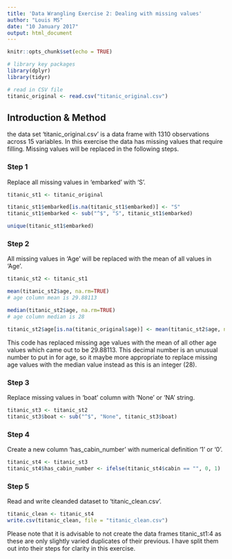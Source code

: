 ```yaml
---
title: 'Data Wrangling Exercise 2: Dealing with missing values'
author: "Louis MS"
date: "10 January 2017"
output: html_document
---
```


```r
knitr::opts_chunk$set(echo = TRUE)

# library key packages
library(dplyr)
library(tidyr)

# read in CSV file
titanic_original <- read.csv("titanic_original.csv")

```

## Introduction & Method

the data set 'titanic_original.csv' is a data frame with 1310 observations across 15 variables.  In this exercise the data has missing values that require filling. Missing values will be replaced in the following steps.

### Step 1 
Replace all missing values in 'embarked' with 'S'.

```r

titanic_st1 <- titanic_original

titanic_st1$embarked[is.na(titanic_st1$embarked)] <- "S"
titanic_st1$embarked <- sub("^$", "S", titanic_st1$embarked)

unique(titanic_st1$embarked)

```


### Step 2
All missing values in 'Age' will be replaced with the mean of all values in 'Age'.

```r

titanic_st2 <- titanic_st1

mean(titanic_st2$age, na.rm=TRUE)
# age column mean is 29.88113

median(titanic_st2$age, na.rm=TRUE)
# age column median is 28

titanic_st2$age[is.na(titanic_original$age)] <- mean(titanic_st2$age, na.rm=TRUE)
```

This code has replaced missing age values with the mean of all other age values which came out to be 29.88113.  This decimal number is an unusual number to put in for age, so it maybe more appropriate to replace missing age values with the median value instead as this is an integer (28).

### Step 3
Replace missing values in 'boat' column with 'None' or 'NA' string.

```r

titanic_st3 <- titanic_st2
titanic_st3$boat <- sub("^$", "None", titanic_st3$boat)

```

### Step 4
Create a new column 'has_cabin_number' with numerical definition '1' or '0'.

```r

titanic_st4 <- titanic_st3
titanic_st4$has_cabin_number <- ifelse(titanic_st4$cabin == "", 0, 1)

```

### Step 5
Read and write cleanded dataset to 'titanic_clean.csv'.

```r

titanic_clean <- titanic_st4
write.csv(titanic_clean, file = "titanic_clean.csv")
```

Please note that it is advisable to not create the data frames titanic_st1:4 as these are only slightly varied duplicates of their previous.  I have split them out into their steps for clarity in this exercise.